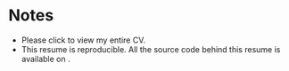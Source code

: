 # Notes

* Please click \href{https://github.com/acircleda/CV/blob/master/hyndman/Anthony_Schmidt_CV.pdf}{here} to view my entire CV.
* This resume is reproducible. All the source code behind this resume is available on \href{https://github.com/acircleda/CV}{my Github repo}.

\
